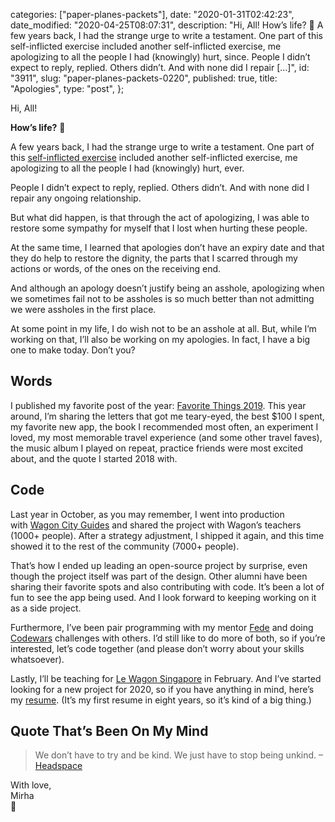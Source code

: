 
  categories: ["paper-planes-packets"],
  date: "2020-01-31T02:42:23",
  date_modified: "2020-04-25T08:07:31",
  description:
    "Hi, All! How’s life? 🌿 A few years back, I had the strange urge to write a testament. One part of this self-inflicted exercise included another self-inflicted exercise, me apologizing to all the people I had (knowingly) hurt, since. People I didn’t expect to reply, replied. Others didn’t. And with none did I repair […]",
  id: "3911",
  slug: "paper-planes-packets-0220",
  published: true,
  title: "Apologies",
  type: "post",
};


Hi, All!

**How’s life?** 🌿

A few years back, I had the strange urge to write a testament. One part of this [self-inflicted exercise](/tsop/posts/bucket-list#the-bucket-list) included another self-inflicted exercise, me apologizing to all the people I had (knowingly) hurt, ever.

People I didn’t expect to reply, replied. Others didn’t. And with none did I repair any ongoing relationship.

But what did happen, is that through the act of apologizing, I was able to restore some sympathy for myself that I lost when hurting these people.

At the same time, I learned that apologies don’t have an expiry date and that they do help to restore the dignity, the parts that I scarred through my actions or words, of the ones on the receiving end.

And although an apology doesn’t justify being an asshole, apologizing when we sometimes fail not to be assholes is so much better than not admitting we were assholes in the first place.

At some point in my life, I do wish not to be an asshole at all. But, while I’m working on that, I’ll also be working on my apologies. In fact, I have a big one to make today. Don’t you?

## Words

I published my favorite post of the year: [Favorite Things 2019](/posts/favorite-things-2019/). This year around, I’m sharing the letters that got me teary-eyed, the best $100 I spent, my favorite new app, the book I recommended most often, an experiment I loved, my most memorable travel experience (and some other travel faves), the music album I played on repeat, practice friends were most excited about, and the quote I started 2018 with.

## Code

Last year in October, as you may remember, I went into production with [Wagon City Guides](https://github.com/mirhamasala/lw_city_guide) and shared the project with Wagon’s teachers (1000+ people). After a strategy adjustment, I shipped it again, and this time showed it to the rest of the community (7000+ people).

That’s how I ended up leading an open-source project by surprise, even though the project itself was part of the design. Other alumni have been sharing their favorite spots and also contributing with code. It’s been a lot of fun to see the app being used. And I look forward to keeping working on it as a side project.

Furthermore, I’ve been pair programming with my mentor [Fede](https://kundeveloper.com) and doing [Codewars](https://www.codewars.com/) challenges with others. I’d still like to do more of both, so if you’re interested, let’s code together (and please don’t worry about your skills whatsoever).

Lastly, I’ll be teaching for [Le Wagon Singapore](https://www.lewagon.com/singapore) in February. And I’ve started looking for a new project for 2020, so if you have anything in mind, here’s my [resume](/resume/). (It’s my first resume in eight years, so it’s kind of a big thing.)

## Quote That’s Been On My Mind

> We don’t have to try and be kind. We just have to stop being unkind. –[Headspace](https://twitter.com/Headspace/status/754930052349960193)

With love,\
Mirha\
🦖
